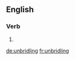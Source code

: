 ==English==

===Verb===
{{head|en}}

# {{present participle of|unbridle}}

[[de:unbridling]]
[[fr:unbridling]]